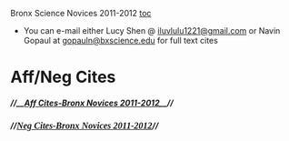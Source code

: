Bronx Science Novices 2011-2012
[[toc]]
* You can e-mail either Lucy Shen @ [[mailto:iluvlulu1221@gmail.com|iluvlulu1221@gmail.com]] or Navin Gopaul at [[mailto:gopauln@bxscience.edu|gopauln@bxscience.edu]] for full text cites

=Aff/Neg Cites= 

=====//__[[Aff Cites-Bronx Novices|Aff Cites-Bronx Novices 2011-2012]]__//===== 
=====//<span style="font-family: 'Times New Roman'; font-size: 16px;">[[Neg Cites-Bronx Novices|Neg Cites-Bronx Novices 2011-2012]]</span>//=====